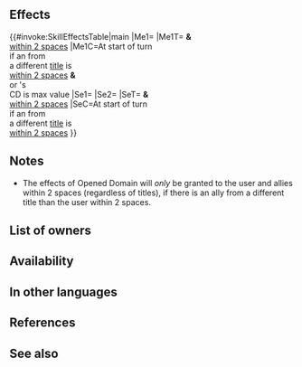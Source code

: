 {{Passive
|type=C
|name=Opened Domain
|exclusive=1
|canUseWeapon={{WeaponList|All}}
|canUseMove={{MoveList|All}}
|properties=random_owner
|1name=Opened Domain
|1tagid=SID_みんなが繋がる世界
|1cost=300
|1effect=At start of turn, if unit is within 2 spaces of any allies from a different title than unit, grants 【Resonance: Blades】and【Resonance: Shields】to unit and all allies within 2 spaces of unit, and also, if unit or any of those allies has their Special cooldown count at its maximum value, grants Special cooldown count-1 to them.<br><br>【Resonance: Blades】<br>Grants Atk/Spd+4 during combat for 1 turn.<br><br>【Resonance: Shields】<br>Grants Def/Res+4 during combat and the following effect for 1 turn: "During unit's first combat in player phase or enemy phase, foe cannot make a follow-up attack."
|1required=-
}}
==Effects==
{{#invoke:SkillEffectsTable|main
|Me1={{Eft|Reduce Cooldown|1}}
|Me1T={{Tgt|Unit}} '''&''' {{Tgt|Allies}}<br>[[within 2 spaces]]
|Me1C=At start of turn<br>if an {{Tgt|Ally}} from<br>a different [[title]] is<br>[[within 2 spaces]] '''&'''<br>{{Tgt|Unit}} or {{Tgt|Ally}}'s <br>CD is max value
|Se1={{SEt|Resonance: Blades}}
|Se2={{SEt|Resonance: Shields}}
|SeT={{Tgt|Unit}} '''&''' {{Tgt|Allies}}<br>[[within 2 spaces]]
|SeC=At start of turn<br>if an {{Tgt|Ally}} from<br>a different [[title]] is<br>[[within 2 spaces]]
}}

==Notes==
* The effects of Opened Domain will ''only'' be granted to the user and allies within 2 spaces (regardless of titles), if there is an ally from a different title than the user within 2 spaces.
{{Resonance: Blades}}
{{Resonance: Shields}}
{{Start of turn Special modification}}
==List of owners==
{{Skill Hero List}}
==Availability==
{{PassiveFocusList}}
{{PassiveDistributionList}}
{{PassiveCombatManualList}}
==In other languages==
{{OtherLanguages
|japanese=みんなが繋がる世界
|german=Offenes Gebiet
|spanishEU=Dominio abierto
|spanishLA=Dominio abierto
|french=Domaine ouvert
|italian=Dominio aperto
|chineseTW=彼此相連的世界
|portuguese=Domínio aberto
}}
==References==
<references/>
==See also==
{{See also skills|cond=Description LIKE '%【Resonance:%' OR (Description LIKE '%at start of turn%unit%allies%maximum value%Special cooldown count-%' OR Description LIKE '%start of turn%unit%allies%Special cooldown count-%maximum value%') AND Description NOT LIKE '%after combat, if unit_s Special cooldown%'}}
{{Passives Navbox|C}}